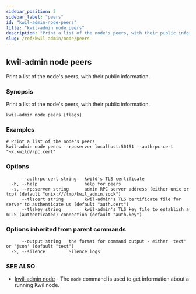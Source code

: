 ```yaml
---
sidebar_position: 3
sidebar_label: "peers"
id: "kwil-admin-node-peers"
title: "kwil-admin node peers"
description: "Print a list of the node's peers, with their public information."
slug: /ref/kwil-admin/node/peers
---
```


## kwil-admin node peers

Print a list of the node's peers, with their public information.

### Synopsis

Print a list of the node's peers, with their public information.

```
kwil-admin node peers [flags]
```

### Examples

```
# Print a list of the node's peers
kwil-admin node peers --rpcserver localhost:50151 --authrpc-cert "~/.kwild/rpc.cert"
```

### Options

```
      --authrpc-cert string   kwild's TLS certificate
  -h, --help                  help for peers
  -s, --rpcserver string      admin RPC server address (either unix or tcp) (default "unix:///tmp/kwil_admin.sock")
      --tlscert string        kwil-admin's TLS certificate file for server to authenticate us (default "auth.cert")
      --tlskey string         kwil-admin's TLS key file to establish a mTLS (authenticated) connection (default "auth.key")
```

### Options inherited from parent commands

```
      --output string   the format for command output - either 'text' or 'json' (default "text")
  -S, --silence         Silence logs
```

### SEE ALSO

* [kwil-admin node](/docs/ref/kwil-admin/node)	 - The `node` command is used to get information about a running Kwil node.


